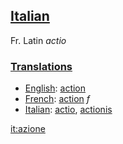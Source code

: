 ==[[Italian]]== Fr. Latin ''actio''
===[[Translations]]===

*[[English]]: [[action]]
*[[French]]: [[action]] ''f''
*[[Italian]]: [[actio]], [[actionis]]

[[it:azione]]